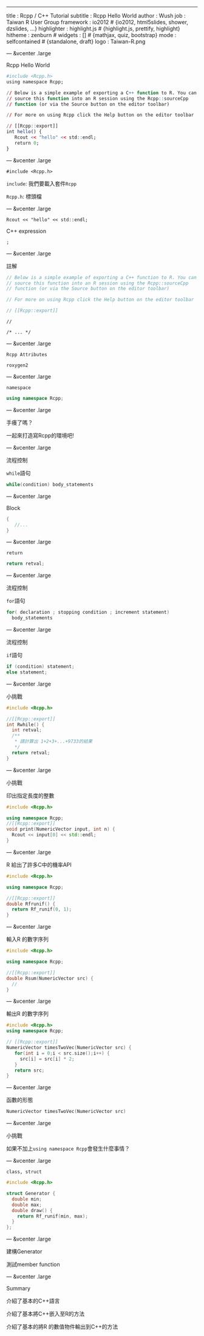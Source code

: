 ---
title       : Rcpp / C++ Tutorial
subtitle    : Rcpp Hello World
author      : Wush
job         : Taiwan R User Group
framework   : io2012        # {io2012, html5slides, shower, dzslides, ...}
highlighter : highlight.js  # {highlight.js, prettify, highlight}
hitheme     : zenburn      # 
widgets     : []            # {mathjax, quiz, bootstrap}
mode        : selfcontained # {standalone, draft}
logo : Taiwan-R.png

--- &vcenter .large

Rcpp Hello World

```r
#include <Rcpp.h>
using namespace Rcpp;

// Below is a simple example of exporting a C++ function to R. You can
// source this function into an R session using the Rcpp::sourceCpp 
// function (or via the Source button on the editor toolbar)

// For more on using Rcpp click the Help button on the editor toolbar

// [[Rcpp::export]]
int hello() {
   Rcout << "hello" << std::endl;
   return 0;
}
```

--- &vcenter .large

`#include <Rcpp.h>`

`include`: 我們要載入套件`Rcpp`

`Rcpp.h`: 標頭檔

--- &vcenter .large

`Rcout << "hello" << std::endl;`

C++ expression

`;`

--- &vcenter .large

註解

```cpp
// Below is a simple example of exporting a C++ function to R. You can
// source this function into an R session using the Rcpp::sourceCpp 
// function (or via the Source button on the editor toolbar)

// For more on using Rcpp click the Help button on the editor toolbar

// [[Rcpp::export]]
```

`//`

`/* ... */`

--- &vcenter .large

`Rcpp Attributes`

`roxygen2`

--- &vcenter .large

`namespace`

```cpp
using namespace Rcpp;
```

--- &vcenter .large

手癢了嗎？

一起來打造寫Rcpp的環境吧!

--- &vcenter .large

流程控制

`while`語句

```cpp
while(condition) body_statements
```

--- &vcenter .large

Block

```cpp
{
   //...
}
```

--- &vcenter .large

`return`

```cpp
return retval;
```

--- &vcenter .large

流程控制

`for`語句

```cpp
for( declaration ; stopping condition ; increment statement) 
  body_statements
```

--- &vcenter .large

流程控制

`if`語句

```cpp
if (condition) statement;
else statement;
```

--- &vcenter .large

小挑戰

```cpp
#include <Rcpp.h>

//[[Rcpp::export]]
int Rwhile() {
  int retval;
  /**
   * 請計算出 1+2+3+...+9733的結果
   */ 
  return retval;
}
```

--- &vcenter .large

小挑戰

印出指定長度的整數

```cpp
#include <Rcpp.h>

using namespace Rcpp;
//[[Rcpp::export]]
void print(NumericVector input, int n) {
  Rcout << input[0] << std::endl;
}
```

--- &vcenter .large

R 給出了許多C中的機率API

```cpp
#include <Rcpp.h>

using namespace Rcpp;

//[[Rcpp::export]]
double Rfrunif() {
  return Rf_runif(0, 1);
}
```

--- &vcenter .large

輸入R 的數字序列

```cpp
#include <Rcpp.h>

using namespace Rcpp;

//[[Rcpp::export]]
double Rsum(NumericVector src) {
  //
}
```

--- &vcenter .large

輸出R 的數字序列

```cpp
#include <Rcpp.h>
using namespace Rcpp;

// [[Rcpp::export]]
NumericVector timesTwoVec(NumericVector src) {
   for(int i = 0;i < src.size();i++) {
     src[i] = src[i] * 2;
   }
   return src;
}
```

--- &vcenter .large

函數的形態

```cpp
NumericVector timesTwoVec(NumericVector src)
```

--- &vcenter .large

小挑戰

如果不加上`using namespace Rcpp`會發生什麼事情？

--- &vcenter .large

`class, struct`

```cpp
#include <Rcpp.h>

struct Generator {
  double min;
  double max;
  double draw() {
    return Rf_runif(min, max);
  }  
};
```

--- &vcenter .large

建構Generator

測試member function

--- &vcenter .large

Summary

介紹了基本的C++語言

介紹了基本將C++嵌入至R的方法

介紹了基本的將R 的數值物件輸出到C++的方法



